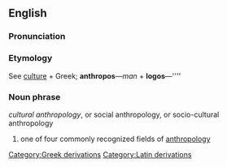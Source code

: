 {{wikipedia}}

==English==

===Pronunciation===
{{substub}}

===Etymology===
{{etystub}}
See [[culture]] + Greek; '''anthropos'''&mdash;''man'' + '''logos'''&mdash;''''

===Noun phrase===
''cultural anthropology'', or social anthropology, or socio-cultural anthropology

# one of four commonly recognized fields of [[anthropology]]

[[Category:Greek derivations]]
[[Category:Latin derivations]]